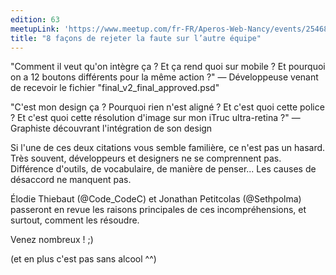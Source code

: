 ```yaml
---
edition: 63
meetupLink: 'https://www.meetup.com/fr-FR/Aperos-Web-Nancy/events/254680009/'
title: "8 façons de rejeter la faute sur l’autre équipe"
---
```


"Comment il veut qu'on intègre ça ? Et ça rend quoi sur mobile ? Et pourquoi on a 12 boutons différents pour la même action ?"
— Développeuse venant de recevoir le fichier "final_v2_final_approved.psd"

"C'est mon design ça ? Pourquoi rien n'est aligné ? Et c'est quoi cette police ? Et c'est quoi cette résolution d'image sur mon iTruc ultra-retina ?"
— Graphiste découvrant l'intégration de son design

Si l'une de ces deux citations vous semble familière, ce n'est pas un hasard. Très souvent, développeurs et designers ne se comprennent pas. Différence d'outils, de vocabulaire, de manière de penser... Les causes de désaccord ne manquent pas.

Élodie Thiebaut (@Code_CodeC) et Jonathan Petitcolas (@Sethpolma) passeront en revue les raisons principales de ces incompréhensions, et surtout, comment les résoudre.

Venez nombreux ! ;)

(et en plus c'est pas sans alcool ^^)